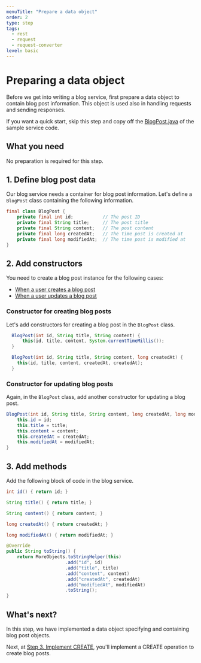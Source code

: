 ```yaml
---
menuTitle: "Prepare a data object"
order: 2
type: step
tags:
  - rest
  - request
  - request-converter
level: basic
---
```


# Preparing a data object

Before we get into writing a blog service, first prepare a data object to contain blog post information. This object is used also in handling requests and sending responses.

If you want a quick start, skip this step and copy off the [BlogPost.java](https://github.com/line/armeria-examples/blob/master/rest-api-annotated-service/src/main/java/example/armeria/server/blog/BlogPost.java) of the sample service code.

<TutorialSteps current={2} />

## What you need

No preparation is required for this step.

## 1. Define blog post data

Our blog service needs a container for blog post information.
Let's define a `BlogPost` class containing the following information.

```java
final class BlogPost {
    private final int id;           // The post ID
    private final String title;     // The post title
    private final String content;   // The post content
    private final long createdAt;   // The time post is created at
    private final long modifiedAt;  // The time post is modified at
}
```

## 2. Add constructors

You need to create a blog post instance for the following cases:

- [When a user creates a blog post](#constructor-for-creating-blog-posts)
- [When a user updates a blog post](#constructor-for-updating-blog-posts)

### Constructor for creating blog posts

Let's add constructors for creating a blog post in the `BlogPost` class.

```java filename=BlogPost.java
  BlogPost(int id, String title, String content) {
      this(id, title, content, System.currentTimeMillis());
  }

  BlogPost(int id, String title, String content, long createdAt) {
    this(id, title, content, createdAt, createdAt);
  }
```

### Constructor for updating blog posts

Again, in the `BlogPost` class, add another constructor for updating a blog post.

```java filename=BlogPost.java
BlogPost(int id, String title, String content, long createdAt, long modifiedAt) {
    this.id = id;
    this.title = title;
    this.content = content;
    this.createdAt = createdAt;
    this.modifiedAt = modifiedAt;
}
```

## 3. Add methods

Add the following block of code in the blog service.

```java
int id() { return id; }

String title() { return title; }

String content() { return content; }

long createdAt() { return createdAt; }

long modifiedAt() { return modifiedAt; }

@Override
public String toString() {
    return MoreObjects.toStringHelper(this)
                      .add("id", id)
                      .add("title", title)
                      .add("content", content)
                      .add("createdAt", createdAt)
                      .add("modifiedAt", modifiedAt)
                      .toString();
}
```


## What's next?

In this step, we have implemented a data object specifying and containing blog post objects.

Next, at [Step 3. Implement CREATE](./tutorial-blog-rest-step3), you'll implement a CREATE operation to create blog posts.

<TutorialSteps current={2} />

